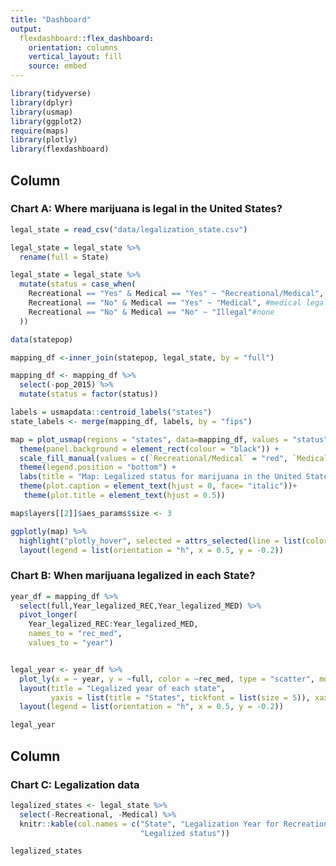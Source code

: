 ```yaml
---
title: "Dashboard"
output: 
  flexdashboard::flex_dashboard:
    orientation: columns
    vertical_layout: fill
    source: embed
---
```


```r
library(tidyverse)
library(dplyr)
library(usmap)
library(ggplot2)
require(maps)
library(plotly)
library(flexdashboard)
```

Column {data-width=650}
-----------------------------------------------------------------------

### Chart A: Where marijuana is legal in the United States?

```r
legal_state = read_csv("data/legalization_state.csv") 

legal_state = legal_state %>% 
  rename(full = State)

legal_state = legal_state %>%
  mutate(status = case_when(
    Recreational == "Yes" & Medical == "Yes" ~ "Recreational/Medical", #rec/med
    Recreational == "No" & Medical == "Yes" ~ "Medical", #medical legal
    Recreational == "No" & Medical == "No" ~ "Illegal"#none
  )) 

data(statepop)

mapping_df <-inner_join(statepop, legal_state, by = "full")

mapping_df <- mapping_df %>%
  select(-pop_2015) %>%
  mutate(status = factor(status))

labels = usmapdata::centroid_labels("states")
state_labels <- merge(mapping_df, labels, by = "fips")

map = plot_usmap(regions = "states", data=mapping_df, values = "status",color = "white", labels = TRUE)+
  theme(panel.background = element_rect(colour = "black")) +
  scale_fill_manual(values = c(`Recreational/Medical` = "red", `Medical` = "blue", `Illegal` = "grey" ), name = "Legalized states") + 
  theme(legend.position = "bottom") +
  labs(title = "Map: Legalized status for marijuana in the United States") +
  theme(plot.caption = element_text(hjust = 0, face= "italic"))+
   theme(plot.title = element_text(hjust = 0.5))

map$layers[[2]]$aes_params$size <- 3

ggplotly(map) %>%
  highlight("plotly_hover", selected = attrs_selected(line = list(color = "black"))) %>%
  layout(legend = list(orientation = "h", x = 0.5, y = -0.2))


```


### Chart B: When marijuana legalized in each State?

```r
year_df = mapping_df %>%
  select(full,Year_legalized_REC,Year_legalized_MED) %>%
  pivot_longer(
    Year_legalized_REC:Year_legalized_MED,
    names_to = "rec_med", 
    values_to = "year")


legal_year <- year_df %>%
  plot_ly(x = ~ year, y = ~full, color = ~rec_med, type = "scatter", mode = "markers") %>%
  layout(title = "Legalized year of each state",
         yaxis = list(title = "States", tickfont = list(size = 5)), xaxis = list(title = "Legalized year")) %>%
  layout(legend = list(orientation = "h", x = 0.5, y = -0.2))

legal_year
```

Column {data-width=350}
-----------------------------------------------------------------------


### Chart C: Legalization data 

```r
legalized_states <- legal_state %>%
  select(-Recreational, -Medical) %>%
  knitr::kable(col.names = c("State", "Legalization Year for Recreational", "Legalization Year for Medical",
                             "Legalized status"))

legalized_states
  
```

